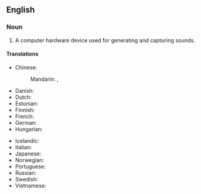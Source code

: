 {{also|soundcard|sound-card}}
==English==

===Noun===
{{en-noun}}

# {{lb|en|computer hardware}} A computer hardware device used for generating and capturing sounds.

====Translations====
{{trans-top|a computer hardware device used for generating and capturing sounds}}
* Chinese:
*: Mandarin: {{t+|cmn|聲卡|sc=Hani}}, {{t+|cmn|声卡|tr=shēngkǎ|sc=Hani}}
* Danish: {{t+|da|lydkort|n}}
* Dutch: {{t|nl|geluidskaart}}
* Estonian: {{t|et|helikaart}}
* Finnish: {{t+|fi|äänikortti}}
* French: {{t+|fr|carte son|f}}
* German: {{t+|de|Soundkarte|f}}
* Hungarian: {{t+|hu|hangkártya}}
{{trans-mid}}
* Icelandic: {{t|is|hljóðkort|n}}
* Italian: {{t|it|scheda audio|f}}
* Japanese: {{t|ja|サウンドカード|tr=saundokādo|sc=Jpan}}
* Norwegian: {{t|no|lydkort}}
* Portuguese: {{t|pt|placa de som|f}}
* Russian: {{t+|ru|звукова́я ка́рта|f}}
* Swedish: {{t+|sv|ljudkort}}
* Vietnamese: {{t|vi|bo mạch âm thanh}}
{{trans-bottom}}